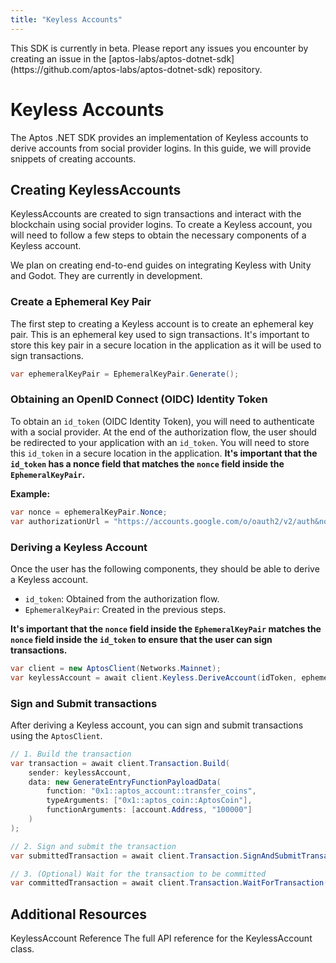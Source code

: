 ```yaml
---
title: "Keyless Accounts"
---
```



<Callout type="warning" emoji="❗">
  This SDK is currently in beta. Please report any issues you encounter by
  creating an issue in the
  [aptos-labs/aptos-dotnet-sdk](https://github.com/aptos-labs/aptos-dotnet-sdk)
  repository.
</Callout>

# Keyless Accounts

The Aptos .NET SDK provides an implementation of Keyless accounts to derive accounts from social provider logins. In this guide,
we will provide snippets of creating accounts.

## Creating KeylessAccounts

KeylessAccounts are created to sign transactions and interact with the blockchain using social provider logins. To create a Keyless account,
you will need to follow a few steps to obtain the necessary components of a Keyless account.

<Callout type="info" emoji="ℹ️">
  We plan on creating end-to-end guides on integrating Keyless with Unity and
  Godot. They are currently in development.
</Callout>

<Steps>

### Create a Ephemeral Key Pair

The first step to creating a Keyless account is to create an ephemeral key pair. This is an ephemeral key used to sign transactions. It's important
to store this key pair in a secure location in the application as it will be used to sign transactions.

```csharp
var ephemeralKeyPair = EphemeralKeyPair.Generate();
```

### Obtaining an OpenID Connect (OIDC) Identity Token

To obtain an `id_token` (OIDC Identity Token), you will need to authenticate with a social provider. At the end of the authorization flow, the user should be redirected
to your application with an `id_token`. You will need to store this `id_token` in a secure location in the application. **It's important that the `id_token` has a nonce field that matches the `nonce` field inside the `EphemeralKeyPair`.**

**Example:**

```csharp
var nonce = ephemeralKeyPair.Nonce;
var authorizationUrl = "https://accounts.google.com/o/oauth2/v2/auth&nonce=" + nonce;
```

### Deriving a Keyless Account

Once the user has the following components, they should be able to derive a Keyless account.

- `id_token`: Obtained from the authorization flow.
- `EphemeralKeyPair`: Created in the previous steps.

**It's important that the `nonce` field inside the `EphemeralKeyPair` matches the `nonce` field inside the `id_token` to ensure that the user can sign transactions.**

```csharp
var client = new AptosClient(Networks.Mainnet);
var keylessAccount = await client.Keyless.DeriveAccount(idToken, ephemeralKeyPair);
```

### Sign and Submit transactions

After deriving a Keyless account, you can sign and submit transactions using the `AptosClient`.

```csharp
// 1. Build the transaction
var transaction = await client.Transaction.Build(
    sender: keylessAccount,
    data: new GenerateEntryFunctionPayloadData(
        function: "0x1::aptos_account::transfer_coins",
        typeArguments: ["0x1::aptos_coin::AptosCoin"],
        functionArguments: [account.Address, "100000"]
    )
);

// 2. Sign and submit the transaction
var submittedTransaction = await client.Transaction.SignAndSubmitTransaction(keylessAccount, transaction);

// 3. (Optional) Wait for the transaction to be committed
var committedTransaction = await client.Transaction.WaitForTransaction(submittedTransaction.Hash);
```

</Steps>

## Additional Resources

<Cards className="xl:grid-cols-2">
  <Card
    href="https://aptos-labs.github.io/aptos-dotnet-sdk/docs/Aptos.KeylessAccount.html"
    className="col-span-2 flex flex-row gap-4"
  >
    <Card.Image src="https://cdn-icons-png.flaticon.com/512/25/25231.png" />
    <div className="flex flex-col gap-2">
      <Card.Title>KeylessAccount Reference</Card.Title>
      <Card.Description>
        The full API reference for the KeylessAccount class.
      </Card.Description>
    </div>
  </Card>
</Cards>
